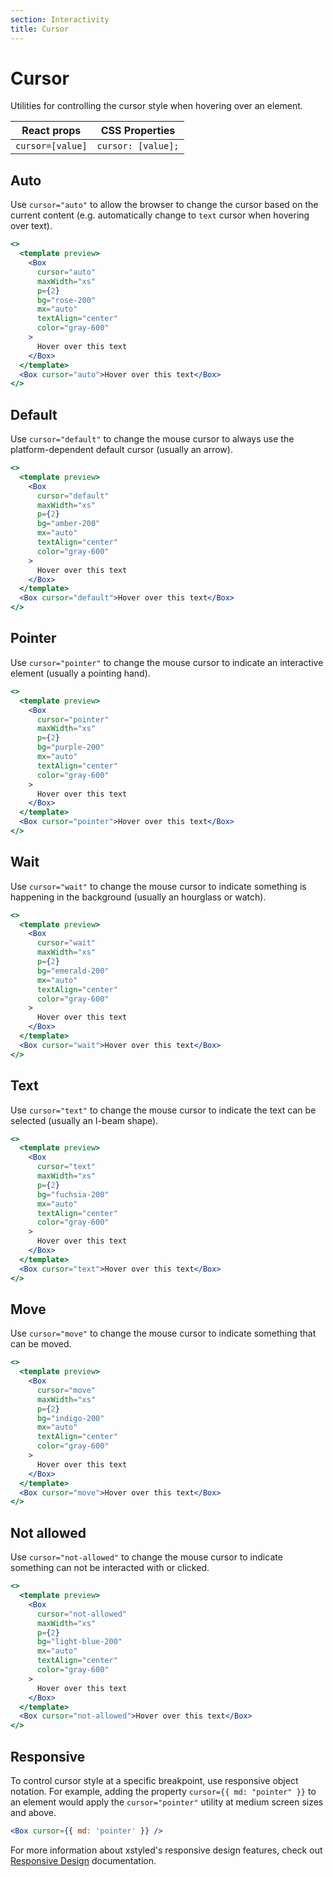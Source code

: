 ```yaml
---
section: Interactivity
title: Cursor
---
```


# Cursor

Utilities for controlling the cursor style when hovering over an element.

| React props      | CSS Properties     |
| ---------------- | ------------------ |
| `cursor=[value]` | `cursor: [value];` |

## Auto

Use `cursor="auto"` to allow the browser to change the cursor based on the current content (e.g. automatically change to `text` cursor when hovering over text).

```jsx preview
<>
  <template preview>
    <Box
      cursor="auto"
      maxWidth="xs"
      p={2}
      bg="rose-200"
      mx="auto"
      textAlign="center"
      color="gray-600"
    >
      Hover over this text
    </Box>
  </template>
  <Box cursor="auto">Hover over this text</Box>
</>
```

## Default

Use `cursor="default"` to change the mouse cursor to always use the platform-dependent default cursor (usually an arrow).

```jsx preview
<>
  <template preview>
    <Box
      cursor="default"
      maxWidth="xs"
      p={2}
      bg="amber-200"
      mx="auto"
      textAlign="center"
      color="gray-600"
    >
      Hover over this text
    </Box>
  </template>
  <Box cursor="default">Hover over this text</Box>
</>
```

## Pointer

Use `cursor="pointer"` to change the mouse cursor to indicate an interactive element (usually a pointing hand).

```jsx preview
<>
  <template preview>
    <Box
      cursor="pointer"
      maxWidth="xs"
      p={2}
      bg="purple-200"
      mx="auto"
      textAlign="center"
      color="gray-600"
    >
      Hover over this text
    </Box>
  </template>
  <Box cursor="pointer">Hover over this text</Box>
</>
```

## Wait

Use `cursor="wait"` to change the mouse cursor to indicate something is happening in the background (usually an hourglass or watch).

```jsx preview
<>
  <template preview>
    <Box
      cursor="wait"
      maxWidth="xs"
      p={2}
      bg="emerald-200"
      mx="auto"
      textAlign="center"
      color="gray-600"
    >
      Hover over this text
    </Box>
  </template>
  <Box cursor="wait">Hover over this text</Box>
</>
```

## Text

Use `cursor="text"` to change the mouse cursor to indicate the text can be selected (usually an I-beam shape).

```jsx preview
<>
  <template preview>
    <Box
      cursor="text"
      maxWidth="xs"
      p={2}
      bg="fuchsia-200"
      mx="auto"
      textAlign="center"
      color="gray-600"
    >
      Hover over this text
    </Box>
  </template>
  <Box cursor="text">Hover over this text</Box>
</>
```

## Move

Use `cursor="move"` to change the mouse cursor to indicate something that can be moved.

```jsx preview
<>
  <template preview>
    <Box
      cursor="move"
      maxWidth="xs"
      p={2}
      bg="indigo-200"
      mx="auto"
      textAlign="center"
      color="gray-600"
    >
      Hover over this text
    </Box>
  </template>
  <Box cursor="move">Hover over this text</Box>
</>
```

## Not allowed

Use `cursor="not-allowed"` to change the mouse cursor to indicate something can not be interacted with or clicked.

```jsx preview
<>
  <template preview>
    <Box
      cursor="not-allowed"
      maxWidth="xs"
      p={2}
      bg="light-blue-200"
      mx="auto"
      textAlign="center"
      color="gray-600"
    >
      Hover over this text
    </Box>
  </template>
  <Box cursor="not-allowed">Hover over this text</Box>
</>
```

## Responsive

To control cursor style at a specific breakpoint, use responsive object notation. For example, adding the property `cursor={{ md: "pointer" }}` to an element would apply the `cursor="pointer"` utility at medium screen sizes and above.

```jsx
<Box cursor={{ md: 'pointer' }} />
```

For more information about xstyled's responsive design features, check out [Responsive Design](@TODO-link) documentation.
